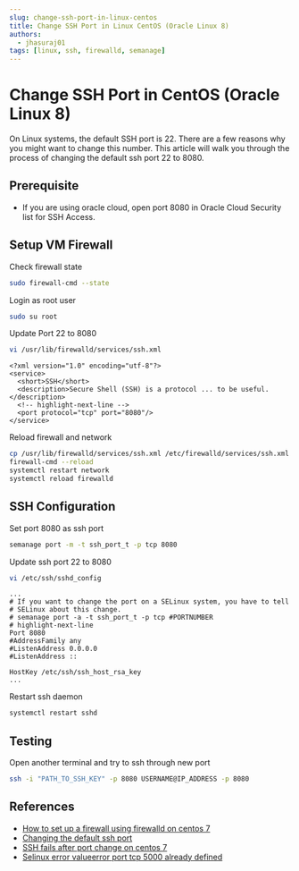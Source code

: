 ```yaml
---
slug: change-ssh-port-in-linux-centos
title: Change SSH Port in Linux CentOS (Oracle Linux 8)
authors:
  - jhasuraj01
tags: [linux, ssh, firewalld, semanage]
---
```


# Change SSH Port in CentOS (Oracle Linux 8)

On Linux systems, the default SSH port is 22. There are a few reasons
why you might want to change this number. This article will walk you
through the process of changing the default ssh port 22 to 8080.

<!--truncate-->

## Prerequisite
- If you are using oracle cloud, open port 8080 in Oracle Cloud Security list for SSH Access.

## Setup VM Firewall

Check firewall state
```bash
sudo firewall-cmd --state
```

Login as root user
```bash
sudo su root
```

Update Port 22 to 8080
```bash
vi /usr/lib/firewalld/services/ssh.xml
```

```output title='~/usr/lib/firewalld/services/ssh.xml'
<?xml version="1.0" encoding="utf-8"?>
<service>
  <short>SSH</short>
  <description>Secure Shell (SSH) is a protocol ... to be useful.</description>
  <!-- highlight-next-line -->
  <port protocol="tcp" port="8080"/>
</service>
```

Reload firewall and network
```bash
cp /usr/lib/firewalld/services/ssh.xml /etc/firewalld/services/ssh.xml
firewall-cmd --reload
systemctl restart network
systemctl reload firewalld
```

## SSH Configuration

Set port 8080 as ssh port
```bash
semanage port -m -t ssh_port_t -p tcp 8080
```

Update ssh port 22 to 8080
```bash
vi /etc/ssh/sshd_config
```

```output title='~/etc/ssh/sshd_config'
...
# If you want to change the port on a SELinux system, you have to tell
# SELinux about this change.
# semanage port -a -t ssh_port_t -p tcp #PORTNUMBER
# highlight-next-line
Port 8080
#AddressFamily any
#ListenAddress 0.0.0.0
#ListenAddress ::

HostKey /etc/ssh/ssh_host_rsa_key
...
```

Restart ssh daemon
```bash
systemctl restart sshd
```

## Testing

Open another terminal and try to ssh through new port
```bash
ssh -i "PATH_TO_SSH_KEY" -p 8080 USERNAME@IP_ADDRESS -p 8080
```

## References
- [How to set up a firewall using firewalld on centos 7](https://www.digitalocean.com/community/tutorials/how-to-set-up-a-firewall-using-firewalld-on-centos-7)
- [Changing the default ssh port](https://www.ionos.com/help/server-cloud-infrastructure/getting-started/important-security-information-for-your-server/changing-the-default-ssh-port/)
- [SSH fails after port change on centos 7](https://serverfault.com/questions/834195/ssh-fails-after-port-change-on-centos-7)
- [Selinux error valueerror port tcp 5000 already defined](https://serverfault.com/questions/790404/selinux-error-valueerror-port-tcp-5000-already-defined)
